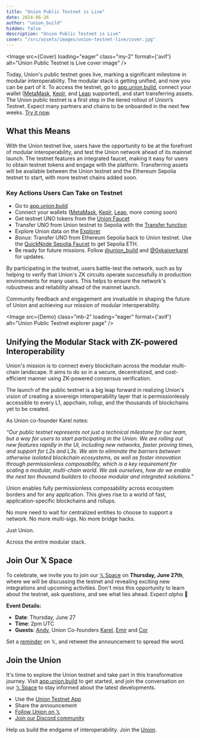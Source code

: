 ```yaml
---
title: "Union Public Testnet is Live"
date: 2024-06-26
author: "union_build"
hidden: false
description: "Union Public Testnet is Live"
cover: "/src/assets/images/union-testnet-live/cover.jpg"
---
```



<Image
  src={Cover}
  loading="eager"
  class="my-2"
  format={'avif'}
  alt="Union Public Testnet is Live cover image"
/>

Today, Union's public testnet goes live, marking a significant milestone in modular interoperability.
The modular stack is getting unified, and now you can be part of it.
To access the testnet, go to [app.union.build](https://app.union.build),
connect your wallet ([MetaMask](https://metamask.io), [Keplr](https://www.keplr.app), and [Leap](https://www.leapwallet.io) supported),
and start transferring assets. The Union public testnet is a first step in the tiered rollout of Union’s Testnet. 
Expect many partners and chains to be onboarded in the next few weeks. [Try it now](https://app.union.build).

## What this Means

With the Union testnet live, users have the opportunity to be at the forefront of modular interoperability,
and test the Union network ahead of its mainnet launch. The testnet features an integrated faucet,
making it easy for users to obtain testnet tokens and engage with the platform.
Transferring assets will be available between the Union testnet and the Ethereum Sepolia testnet to start,
with more testnet chains added soon.

### Key Actions Users Can Take on Testnet

- Go to [app.union.build](https://app.union.build)
- Connect your wallets ([MetaMask](https://metamask.io/), [Keplr](https://www.keplr.app/), [Leap](https://www.leapwallet.io/), more coming soon)
- Get testnet UNO tokens from the [Union Faucet](https://app.union.build/faucet)
- Transfer UNO from Union testnet to Sepolia with the [Transfer function](https://app.union.build/transfer)
- Explore Union data on the [Explorer](https://app.union.build/explorer)
- _Bonus_: Transfer UNO from Ethereum Sepolia back to Union testnet. Use the [QuickNode Sepolia Faucet](https://faucet.quicknode.com/ethereum/sepolia) to get Sepolia ETH.
- Be ready for future missions. Follow [@union_build]( https://x.com/union_build) and [@0xkaiserkarel](https://x.com/0xkaiserkarel) for updates.

By participating in the testnet, users battle-test the network,
such as by helping to verify that Union's ZK circuits operate successfully in production environments for many users.
This helps to ensure the network's robustness and reliability ahead of the mainnet launch.

Community feedback and engagement are invaluable in shaping the future of Union and achieving our mission of modular interoperability.

<Image
  src={Demo}
  class="mb-2"
  loading="eager"
  format={'avif'}
  alt="Union Public Testnet explorer page"
/>

## Unifying the Modular Stack with ZK-powered Interoperability

Union's mission is to connect every blockchain across the modular multi-chain landscape.
It aims to do so in a secure, decentralized, and cost-efficient manner using ZK-powered consensus verification.

The launch of the public testnet is a big leap forward in realizing Union's vision of creating a sovereign interoperability layer
that is permissionlessly accessible to every L1, appchain, rollup, and the thousands of blockchains yet to be created.

As Union co-founder Karel notes:

*“Our public testnet represents not just a technical milestone for our team, but a way for users to start participating in the Union.
We are rolling out new features rapidly in the UI, including new networks,
faster proving times, and support for L2s and L3s. We aim to eliminate the barriers between otherwise isolated blockchain ecosystems,
as well as foster innovation through permissionless composability, which is a key requirement for scaling a modular,
multi-chain world. We ask ourselves, how do we enable the next ten thousand builders to choose modular and integrated solutions.”*

Union enables fully permissionless composability across ecosystem borders and for any application.
This gives rise to a world of fast, application-specific blockchains and rollups.

No more need to wait for centralized entities to choose to support a network. No more multi-sigs. No more bridge hacks.

Just Union.

Across the entire modular stack.

## Join Our 𝕏 Space

To celebrate, we invite you to join our [𝕏 Space](https://x.com/i/spaces/1jMJgmBpnmbKL) on **Thursday, June 27th**,
where we will be discussing the testnet and revealing exciting new integrations and upcoming activities.
Don't miss this opportunity to learn about the testnet, ask questions, and see what lies ahead. Expect αlphα 🤫

**Event Details:**
  - **Date**: Thursday, June 27
  - **Time**: 2pm UTC
  - **Guests**: [Andy](https://x.com/ayyyeandy), Union Co-founders [Karel](https://x.com/0xkaiserkarel), [Emir](https://x.com/EBeriker) and [Cor](https://x.com/corcoder)

Set a [reminder](https://x.com/i/spaces/1jMJgmBpnmbKL) on 𝕏, and retweet the announcement to spread the word.

## Join the Union

It's time to explore the Union testnet and take part in this transformative journey.
Visit [app.union.build](https://app.union.build) to get started,
and join the conversation on our [𝕏 Space](https://x.com/i/spaces/1jMJgmBpnmbKL) to stay informed about the latest developments.

- Use the [Union Testnet App](https://app.union.build)
- Share the announcement
- [Follow Union on 𝕏](https://x.com/union_build)
- [Join our Discord community](https://discord.com/invite/union-build)

Help us build the endgame of interoperability. Join the [Union](https://union.build).
